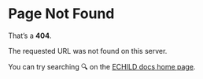 # Page Not Found

That's a **404**.

The requested URL was not found on this server.

You can try searching 🔍 on the [ECHILD docs home page](https://docs.echild.ac.uk).
